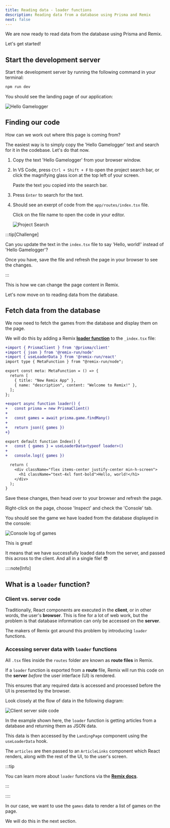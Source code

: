```yaml
---
title: Reading data - loader functions
description: Reading data from a database using Prisma and Remix
next: false
---
```



We are now ready to read data from the database using Prisma and Remix.

Let's get started!

## Start the development server

Start the development server by running the following command in your terminal:

```bash
npm run dev
```

You should see the landing page of our application:

![Hello Gamelogger](src/assets/webp/prisma/hello-gamelogger.webp)

## Finding our code

How can we work out where this page is coming from?

The easiest way is to simply copy the 'Hello Gamelogger' text and search for it in the codebase. Let's do that now.

<Steps>

1. Copy the text 'Hello Gamelogger' from your browser window.

2. In VS Code, press `Ctrl + Shift + F` to open the project search bar, or click the magnifying glass icon at the top left of your screen.

	Paste the text you copied into the search bar.

3. Press `Enter` to search for the text.

4. Should see an exerpt of code from the `app/routes/index.tsx` file.

	Click on the file name to open the code in your editor.

	![Project Search](src/assets/webp/prisma/project-search.webp)

</Steps>

:::tip[Challenge]

Can you update the text in the `index.tsx` file to say 'Hello, world!' instead of 'Hello Gamelogger'?

Once you have, save the file and refresh the page in your browser to see the changes.

:::

This is how we can change the page content in Remix.

Let's now move on to reading data from the database.

## Fetch data from the database

We now need to fetch the games from the database and display them on the page.

We will do this by adding a Remix [**loader function**](https://remix.run/docs/en/main/route/loader) to the `_index.tsx` file:

```diff lang="tsx" title="app/routes/_index.tsx" showLineNumbers collapse={6-11}
+import { PrismaClient } from '@prisma/client'
+import { json } from '@remix-run/node'
+import { useLoaderData } from '@remix-run/react'
import type { MetaFunction } from "@remix-run/node";

export const meta: MetaFunction = () => {
  return [
    { title: "New Remix App" },
    { name: "description", content: "Welcome to Remix!" },
  ];
};

+export async function loader() {
+	const prisma = new PrismaClient()
+
+	const games = await prisma.game.findMany()
+
+	return json({ games })
+}

export default function Index() {
+	const { games } = useLoaderData<typeof loader>()
+
+	console.log({ games })

  return (
    <div className="flex items-center justify-center min-h-screen">
      <h1 className="text-4xl font-bold">Hello, world!</h1>
    </div>
  );
}
```

Save these changes, then head over to your browser and refresh the page.

Right-click on the page, choose 'Inspect' and check the 'Console' tab.

You should see the game we have loaded from the database displayed in the console:

![Console log of games](src/assets/webp/prisma/log-games.webp)

This is great!

It means that we have successfully loaded data from the server, and passed this across to the client. And all in a single file! 😎

::::note[Info]

## What is a `loader` function?

### Client vs. server code

Traditionally, React components are executed in the **client**, or in other words, the user's **browser**. This is fine for a lot of web work, but the problem is that database information can only be accessed on the **server**.

The makers of Remix got around this problem by introducing `loader` functions.

### Accessing server data with `loader` functions

All `.tsx` files inside the `routes` folder are known as **route files** in Remix.

If a `loader` function is exported from a **route** file, Remix will run this code on the **server** _before_ the user interface (UI) is rendered.

This ensures that any required data is accessed and processed before the UI is presented by the browser.

Look closely at the flow of data in the following diagram:

![Client server side code](src/assets/png/client-server-side-code.png)

In the example shown here, the `loader` function is getting articles from a database and returning them as JSON data.

This data is then accessed by the `LandingPage` component using the `useLoaderData` hook.

The `articles` are then passed to an `ArticleLinks` component which React renders, along with the rest of the UI, to the user's screen.

:::tip

You can learn more about `loader` functions via the [**Remix docs**](https://remix.run/docs/en/main/route/loader).

:::

::::

In our case, we want to use the `games` data to render a list of games on the page.

We will do this in the next section.
